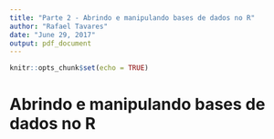 ```yaml
---
title: "Parte 2 - Abrindo e manipulando bases de dados no R"
author: "Rafael Tavares"
date: "June 29, 2017"
output: pdf_document
---
```


```r
knitr::opts_chunk$set(echo = TRUE)
```

# Abrindo e manipulando bases de dados no R


